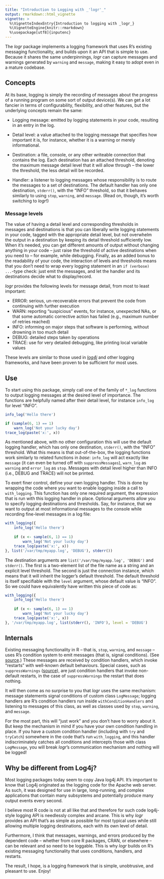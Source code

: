 ```yaml
---
title: "Introduction to Logging with _'logr'_"
output: rmarkdown::html_vignette
vignette: >
  %\VignetteIndexEntry{Introduction to logging with _logr_}
  %\VignetteEngine{knitr::rmarkdown}
  %\usepackage[utf8]{inputenc}
---
```


The _logr_ package implements a logging framework that uses R's
existing messaging functionality, and builds upon it an API that is
simple to use. Because it shares the same underpinnings, _logr_ can
capture messages and warnings generated by `warning` and `message`,
making it easy to adopt even in a mature codebase.


Concepts
--------

At its base, logging is simply the recording of messages about the
progress of a running program on some sort of output device(s). We can
get a lot fancier in terms of configurability, flexibility, and other
features, but the underlying concepts remain the same:

- Logging message: emitted by logging statements in your code,
  resulting in an entry in the log.
  
- Detail level: a value attached to the logging message that specifies
  how important it is, for instance, whether it is a warning or merely
  informational.
  
- Destination: a file, console, or any other writeable connection that
  contains the log. Each destination has an attached threshold,
  denoting the maximum message detail level that it will allow through
  -- the lower the threshold, the less detail will be recorded.
  
- Handler: a listener to logging messages whose responsibility is to
  route the messages to a set of destinations. The default handler has
  only one destination, `stderr()`, with the "INFO" threshold, so that
  it behaves similarly to using `stop`, `warning`, and `message`.
  (Read on, though, it's worth switching to _logr_!)


### Message levels

The value of having a detail level and corresponding thresholds in
messages and destinations is that you can liberally write logging
statements in your code, tagged with the appropriate detail level, but
not overwhelm the output in a destination by keeping its detail
threshold sufficiently low. When it's needed, you can get different
amounts of output without changing anything in your code -- just raise
the threshold of active destinations when you need to -- for example,
while debugging. Finally, as an added bonus to the readability of your
code, the interaction of levels and thresholds means that you don't
need to wrap every logging statement in an `if (verbose) ...`-type
check: just emit the messages, and let the handler and its
destinations decide what to display/record.

_logr_ provides the following levels for message detail, from most to
least important:

- ERROR: serious, un-recoverable errors that prevent the code from
  continuing with further execution
- WARN: reporting "suspicious" events, for instance, unexpected NAs,
  or that some automatic corrective action has failed (e.g., maximum
  number of retries reached)
- INFO: informing on major steps that software is performing, without
  drowning in too much detail
- DEBUG: detailed steps taken by operations
- TRACE: use for very detailed debugging, like printing local variable
  values

These levels are similar to those used in
[_log4j_](http://logging.apache.org/log4j/) and other logging
frameworks, and have been proven to be sufficient for most uses.


Use
---

To start using this package, simply call one of the family of `*_log`
functions to output logging messages at the desired level of
importance. The functions are helpfully named after their detail
level, for instance `info_log` for level "INFO".

```r
info_log('Hello there')

if (sample(6, 1) == 1)
    warn_log('Not your lucky day')
trace_log(paste('x:', x))
```

As mentioned above, with no other configuration this will use the
default logging handler, which has only one destination, `stderr()`,
with the "INFO" threshold. What this means is that out-of-the-box, the
logging functions work similarly to related functions in _base_:
`info_log` will act exactly like `message` (it can even be turned off
with `suppressMessages`), `warn_log` as `warning` and `error_log` as
`stop`. Messages with detail level higher than INFO (i.e., DEBUG and
TRACE) will not be printed.

To exert finer control, define your own logging handler. This is done
by wrapping the code where you want to enable logging inside a call to
`with_logging`. This function has only one required argument, the
expression that is run with this logging handler in place. Optional
arguments allow you to specify logging destinations and thresholds.
Say, for instance, that we want to output at most informational
messages to the console while recording fine-level messages in a log
file:

```r
with_logging({
    info_log('Hello there')
    
    if (x <- sample(6, 1) == 1)
        warn_log('Not your lucky day')
    trace_log(paste('x:', x))
}, list('/var/tmp/myapp.log', 'DEBUG'), stderr())
```

The destination arguments are `list('/var/tmp/myapp.log', 'DEBUG')`
and `stderr()`. The first is a two-element list of the file name as
a string and an explicit level threshold. The second is just the
connection instance, which means that it will inherit the logger's
default threshold. The default threshold is itself specifiable with
the `level` argument, whose default value is "INFO". So we could have
equivalently have written this piece of code as:


```r
with_logging({
    info_log('Hello there')
    
    if (x <- sample(6, 1) == 1)
        warn_log('Not your lucky day')
    trace_log(paste('x:', x))
}, '/var/tmp/myapp.log', list(stderr(), 'INFO'), level = 'DEBUG')
```

Internals
---------

Existing messaging functionality in R -- that is, `stop`, `warning`,
and `message` -- uses R's condition system to emit messages (that is,
signal conditions). (See [source][stop.R].) These messages are
received by condition handlers, which invoke "restarts" with
well-known default behaviours. Special cases, such as
`suppressWarnings` ([source][suppressWarnings]), are just condition
handlers that invoke non-default restarts, in the case of
`suppressWarnings` the restart that does nothing.

It will then come as no surprise to you that _logr_ uses the same
mechanism: message statements signal conditions of custom class
`LogMessage`; logging handlers are R's condition handlers run inside
`withConditionHandlers` and listening to messages of this class, as
well as classes used by `stop`, `warning`, and `message`.

For the most part, this will "just work" and you don't have to worry
about it. But keep the mechanism in mind if you have your own
condition handling in place. If you have a custom condition handler
(including with `try` and `tryCatch`) somewhere in the code that's run
`with_logging`, and this handler indiscriminately catches all
conditions and intercepts those with class `LogMessage`, you will
break _logr_'s communication mechanism and nothing will be logged!


Why be different from Log4j?
----------------------------

Most logging packages today seem to copy Java log4j API. It's
important to know that Log4j originated as the logging code for the
Apache web server. As such, it was designed for use in large,
long-running, and complex applications that contain many subsystems
and potentially produce many output events every second.

I believe most R code is not at all like that and therefore for such
code log4j-style logging API is needlessly complex and arcane. This is
why _logr_ provides an API that's as simple as possible for most
typical uses while still allowing multiple logging destinations, each
with its own level of detail.

Furthermore, I think that messages, warnings, and errors produced by
the dependent code -- whether from core R packages, CRAN, or elsewhere
-- can be relevant and so need to be loggable. This is why _logr_
builds on R's existing messaging functionality that uses conditions,
handlers, and restarts.

The result, I hope, is a logging framework that is simple,
unobtrusive, and pleasant to use. Enjoy!

[stop.R]: https://svn.r-project.org/R/trunk/src/library/base/R/stop.R

[suppressWarnings]: https://svn.r-project.org/R/trunk/src/library/base/R/conditions.R
